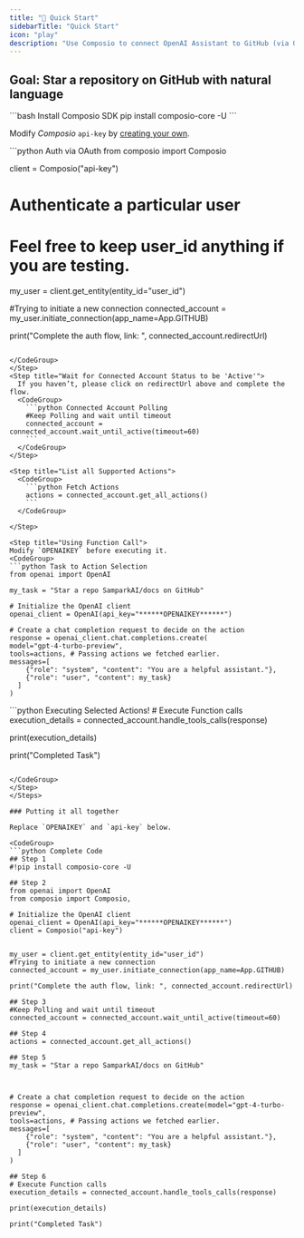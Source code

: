 ```yaml
---
title: "🚀 Quick Start"
sidebarTitle: "Quick Start"
icon: "play"
description: "Use Composio to connect OpenAI Assistant to GitHub (via OAUTH2) to perform a task using natural language"
---
```


## Goal: Star a repository on GitHub with natural language

<Steps>

<Step title="Install Composio Package">
<CodeGroup>
```bash Install Composio SDK 
pip install composio-core -U
```
</CodeGroup>
</Step>
<Step>

Modify _Composio_ `api-key` by [creating your own](https://app.composio.dev/api_keys).

<CodeGroup>
```python Auth via OAuth 
from composio import Composio

client = Composio("api-key")

# Authenticate a particular user

# Feel free to keep user_id anything if you are testing.

my_user = client.get_entity(entity_id="user_id")

#Trying to initiate a new connection
connected_account = my_user.initiate_connection(app_name=App.GITHUB)

print("Complete the auth flow, link: ", connected_account.redirectUrl)

```

</CodeGroup>
</Step>
<Step title="Wait for Connected Account Status to be 'Active'">
  If you haven’t, please click on redirectUrl above and complete the flow.
  <CodeGroup>
    ```python Connected Account Polling
    #Keep Polling and wait until timeout
    connected_account = connected_account.wait_until_active(timeout=60)
    ```
  </CodeGroup>
</Step>

<Step title="List all Supported Actions">
  <CodeGroup>
    ```python Fetch Actions
    actions = connected_account.get_all_actions()
    ```
  </CodeGroup>

</Step>

<Step title="Using Function Call">
Modify `OPENAIKEY` before executing it.
<CodeGroup>
```python Task to Action Selection
from openai import OpenAI

my_task = "Star a repo SamparkAI/docs on GitHub"

# Initialize the OpenAI client
openai_client = OpenAI(api_key="******OPENAIKEY******")

# Create a chat completion request to decide on the action
response = openai_client.chat.completions.create(
model="gpt-4-turbo-preview",
tools=actions, # Passing actions we fetched earlier.
messages=[
    {"role": "system", "content": "You are a helpful assistant."},
    {"role": "user", "content": my_task}
  ]
)
```

</CodeGroup>
</Step>

<Step title="Handle Tool Calls - Execute Actions">
<CodeGroup>
```python Executing Selected Actions!
# Execute Function calls
execution_details = connected_account.handle_tools_calls(response)

print(execution_details)

print("Completed Task")

```

</CodeGroup>
</Step>
</Steps>

### Putting it all together

Replace `OPENAIKEY` and `api-key` below.

<CodeGroup>
```python Complete Code
## Step 1
#!pip install composio-core -U

## Step 2
from openai import OpenAI
from composio import Composio,

# Initialize the OpenAI client
openai_client = OpenAI(api_key="******OPENAIKEY******")
client = Composio("api-key")


my_user = client.get_entity(entity_id="user_id")
#Trying to initiate a new connection
connected_account = my_user.initiate_connection(app_name=App.GITHUB)

print("Complete the auth flow, link: ", connected_account.redirectUrl)

## Step 3
#Keep Polling and wait until timeout
connected_account = connected_account.wait_until_active(timeout=60)

## Step 4
actions = connected_account.get_all_actions()

## Step 5
my_task = "Star a repo SamparkAI/docs on GitHub"



# Create a chat completion request to decide on the action
response = openai_client.chat.completions.create(model="gpt-4-turbo-preview",
tools=actions, # Passing actions we fetched earlier.
messages=[
    {"role": "system", "content": "You are a helpful assistant."},
    {"role": "user", "content": my_task}
  ]
)

## Step 6
# Execute Function calls
execution_details = connected_account.handle_tools_calls(response)

print(execution_details)

print("Completed Task")
```

</CodeGroup>
